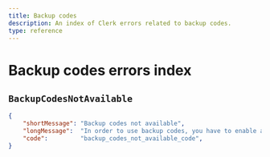 ```yaml
---
title: Backup codes
description: An index of Clerk errors related to backup codes.
type: reference
---
```


# Backup codes errors index

## `BackupCodesNotAvailable`

```json
{
    "shortMessage": "Backup codes not available",
    "longMessage":  "In order to use backup codes, you have to enable any other Multi-factor method",
    "code":         "backup_codes_not_available_code",
}
```

